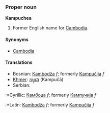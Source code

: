 ===Proper noun===
'''Kampuchea'''

# Former English name for [[Cambodia]].

====Synonyms====
*[[Cambodia]]

====Translations====
*Bosnian: [[Kambodža]] ''f''; formerly [[Kampučija]] ''f''
*[[Khmer]]: [[កម្ពុជា]] (Kampučā)
*Serbian:
:*Cyrillic: [[Камбоџа]] ''f''; formerly [[Кампучија]] ''f''
:*Latin: [[Kambodža]] ''f''; formerly [[Kampučija]] ''f''